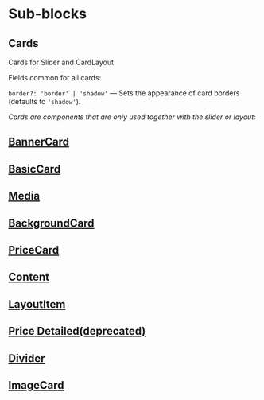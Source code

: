 
<Meta title="Documentation/Sub Blocks"/>

# Sub-blocks

## <a name="cards">Cards</a>

Cards for Slider and CardLayout

Fields common for all cards:

`border?: 'border' | 'shadow'` — Sets the appearance of card borders (defaults to `'shadow'`).

_Cards are components that are only used together with the slider or layout:_

## [BannerCard](?path=/story/blocks-banner--docs&viewMode=docs)

## [BasicCard](?path=/story/components-cards-basiccard--docs&viewMode=docs)

## [Media](?path=/story/blocks-media--docs&viewMode=docs)

## [BackgroundCard](?path=/story/components-cards-backgroundcard--docs&viewMode=docs)

## [PriceCard](?path=/story/components-cards-pricecard--docs&viewMode=docs)

## [Content](?path=/story/components-content--docs&viewMode=docs)

## [LayoutItem](?path=/story/components-layoutitem--docs&viewMode=docs)

## [Price Detailed(deprecated)](?path=/story/components-cards-pricedetailed--marked-list&viewMode=docs)

## [Divider](?path=/story/components-divider--docs&viewMode=docs)

## [ImageCard](?path=/story/components-cards-imagecard--docs&viewMode=docs)
